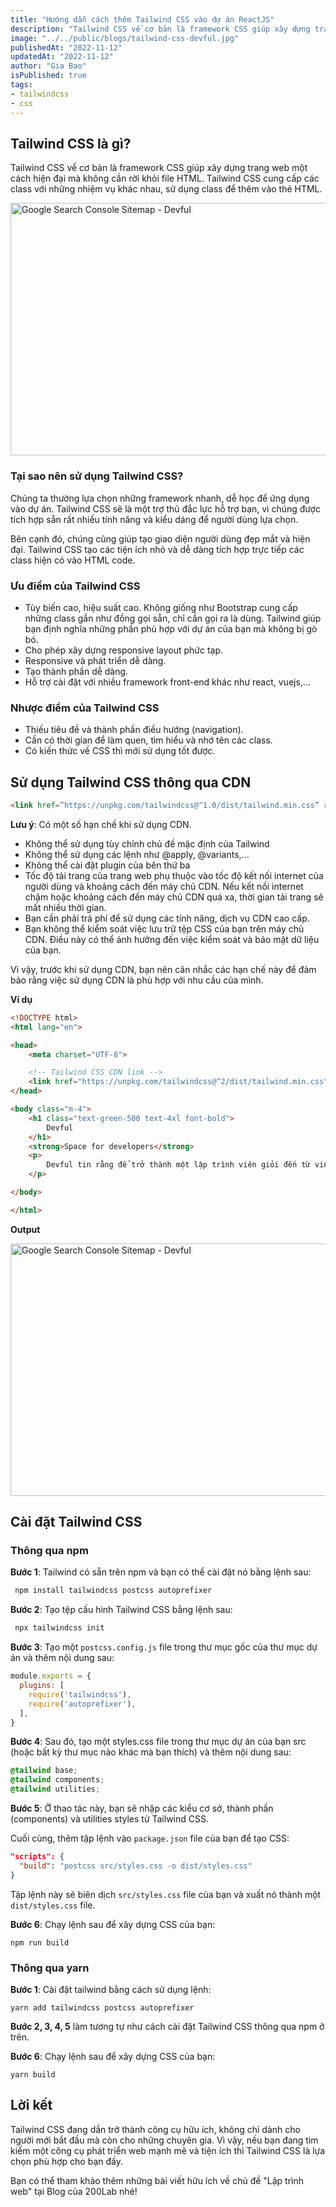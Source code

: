 ```yaml
---
title: "Hướng dẫn cách thêm Tailwind CSS vào dự án ReactJS"
description: "Tailwind CSS về cơ bản là framework CSS giúp xây dựng trang web một cách hiện đại mà không cần rời khỏi file HTML."
image: "../../public/blogs/tailwind-css-devful.jpg"
publishedAt: "2022-11-12"
updatedAt: "2022-11-12"
author: "Gia Bao"
isPublished: true
tags:
- tailwindcss
- css
---
```


## Tailwind CSS là gì?

Tailwind CSS về cơ bản là framework CSS giúp xây dựng trang web một cách hiện đại mà không cần rời khỏi file HTML. Tailwind CSS cung cấp các class với những nhiệm vụ khác nhau, sử dụng class để thêm vào thẻ HTML.

<Image
  src="/blogs/tailwindcss-logo-devful.png"
  alt="Google Search Console Sitemap - Devful"
  title="Google Search Console Sitemap - Devful"
  width="718"
  height="404"
  sizes="100vw"
/>

### Tại sao nên sử dụng Tailwind CSS?

Chúng ta thường lựa chọn những framework nhanh, dễ học để ứng dụng vào dự án. Tailwind CSS sẽ là một trợ thủ đắc lực hỗ trợ bạn, vì chúng được tích hợp sẵn rất nhiều tính năng và kiểu dáng để người dùng lựa chọn.

Bên cạnh đó, chúng cũng giúp tạo giao diện người dùng đẹp mắt và hiện đại. Tailwind CSS tạo các tiện ích nhỏ và dễ dàng tích hợp trực tiếp các class hiện có vào HTML code.

### Ưu điểm của Tailwind CSS

- Tùy biến cao, hiệu suất cao. Không giống như Bootstrap cung cấp những class gần như đồng gọi sẵn, chỉ cần gọi ra là dùng. Tailwind giúp bạn định nghĩa những phần phù hợp với dự án của bạn mà không bị gò bó.
- Cho phép xây dựng responsive layout phức tạp.
- Responsive và phát triển dễ dàng.
- Tạo thành phần dễ dàng.
- Hỗ trợ cài đặt với nhiều framework front-end khác như react, vuejs,…

### Nhược điểm của Tailwind CSS

- Thiếu tiêu đề và thành phần điều hướng (navigation).
- Cần có thời gian để làm quen, tìm hiểu và nhớ tên các class.
- Có kiến thức về CSS thì mới sử dụng tốt được.

## Sử dụng Tailwind CSS thông qua CDN

```html
<link href=”https://unpkg.com/tailwindcss@^1.0/dist/tailwind.min.css” rel=”stylesheet”>
```

**Lưu ý**: Có một số hạn chế khi sử dụng CDN.

- Không thể sử dụng tùy chỉnh chủ đề mặc định của Tailwind
- Không thể sử dụng các lệnh như @apply, @variants,...
- Không thể cài đặt plugin của bên thứ ba
- Tốc độ tải trang của trang web phụ thuộc vào tốc độ kết nối internet của người dùng và khoảng cách đến máy chủ CDN. Nếu kết nối internet chậm hoặc khoảng cách đến máy chủ CDN quá xa, thời gian tải trang sẽ mất nhiều thời gian.
- Bạn cần phải trả phí để sử dụng các tính năng, dịch vụ CDN cao cấp.
- Bạn không thể kiểm soát việc lưu trữ tệp CSS của bạn trên máy chủ CDN. Điều này có thể ảnh hưởng đến việc kiểm soát và bảo mật dữ liệu của bạn.

Vì vậy, trước khi sử dụng CDN, bạn nên cân nhắc các hạn chế này để đảm bảo rằng việc sử dụng CDN là phù hợp với nhu cầu của mình.

**Ví dụ**

```html
<!DOCTYPE html>
<html lang="en">

<head>
    <meta charset="UTF-8">

    <!-- Tailwind CSS CDN link -->
    <link href="https://unpkg.com/tailwindcss@^2/dist/tailwind.min.css" rel="stylesheet">
</head>

<body class="m-4">
    <h1 class="text-green-500 text-4xl font-bold">
        Devful
    </h1>
    <strong>Space for developers</strong>
    <p>
        Devful tin rằng để trở thành một lập trình viên giỏi đến từ việc hiểu bản chất của công nghệ chứ không đơn thuần chỉ biết code.
    </p>

</body>

</html>
```
**Output**

<Image
  src="/blogs/tailwindcss-example-devful.png"
  alt="Google Search Console Sitemap - Devful"
  title="Google Search Console Sitemap - Devful"
  width="718"
  height="404"
  sizes="100vw"
/>

## Cài đặt Tailwind CSS

### Thông qua npm

**Bước 1**: Tailwind có sẵn trên npm và bạn có thể cài đặt nó bằng lệnh sau:

```js
 npm install tailwindcss postcss autoprefixer
 ```

**Bước 2**: Tạo tệp cấu hình Tailwind CSS bằng lệnh sau:
```js
 npx tailwindcss init
 ```

**Bước 3**: Tạo một `postcss.config.js` file trong thư mục gốc của thư mục dự án và thêm nội dung sau:

```js
module.exports = {
  plugins: [
    require('tailwindcss'),
    require('autoprefixer'),
  ],
}
```

**Bước 4**: Sau đó, tạo một styles.css file trong thư mục dự án của bạn src (hoặc bất kỳ thư mục nào khác mà bạn thích) và thêm nội dung sau:

```css
@tailwind base;
@tailwind components;
@tailwind utilities;
```

**Bước 5**: Ở thao tác này, bạn sẽ nhập các kiểu cơ sở, thành phần (components) và utilities styles từ Tailwind CSS.

Cuối cùng, thêm tập lệnh vào `package.json` file của bạn để tạo CSS:

```json
"scripts": {
  "build": "postcss src/styles.css -o dist/styles.css"
}
```

Tập lệnh này sẽ biên dịch `src/styles.css` file của bạn và xuất nó thành một `dist/styles.css` file.

**Bước 6**: Chạy lệnh sau để xây dựng CSS của bạn:

```
npm run build
```

### Thông qua yarn

**Bước 1**: Cài đặt tailwind bằng cách sử dụng lệnh:

```
yarn add tailwindcss postcss autoprefixer
```

**Bước 2, 3, 4, 5** làm tương tự như cách cài đặt Tailwind CSS thông qua npm ở trên.

**Bước 6**: Chạy lệnh sau để xây dựng CSS của bạn:

```
yarn build
```

## Lời kết

Tailwind CSS đang dần trở thành công cụ hữu ích, không chỉ dành cho người mới bắt đầu mà còn cho những chuyên gia. Vì vậy, nếu bạn đang tìm kiếm một công cụ phát triển web mạnh mẽ và tiện ích thì Tailwind CSS là lựa chọn phù hợp cho bạn đấy.

Bạn có thể tham khảo thêm những bài viết hữu ích về chủ đề "Lập trình web" tại Blog của 200Lab nhé!